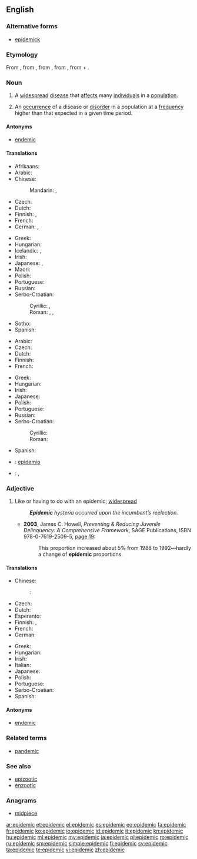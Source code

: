 ==English==
{{wikipedia}}

===Alternative forms===
* [[epidemick]] {{qualifier|obsolete}}

===Etymology===
From {{etyl|fr|en}} {{term|épidémique|lang=fr}}, from {{term|épidémie|lang=fr}}, from {{etyl|la|en}} {{term|epidemia|lang=la}}, from {{etyl|grc|en}} {{term|ἐπιδήμιος|tr=epidēmios|lang=grc}}, from {{term|ἐπί|tr=epi||upon|lang=grc}} + {{term|δῆμος|tr=dēmos||people|lang=grc}}.

===Noun===
{{en-noun}}

# A [[widespread]] [[disease]] that [[affect]]s many [[individual]]s in a [[population]].
# {{context|epidemiology|lang=en}} An [[occurrence]] of a disease or [[disorder]] in a population at a [[frequency]] higher than that expected in a given time period.

====Antonyms====
* [[endemic]]

====Translations====
{{trans-top|widespread disease}}
* Afrikaans: {{t-|af|epidemie}}
* Arabic: {{t+|ar|وباء|m|tr=wabaa'}}
* Chinese:
*: Mandarin: {{t|cmn|流行病|tr=liúxíngbìng|sc=Hani}}, {{t|cmn|瘟疫|tr=wēnyì|sc=Hani}}
* Czech: {{t+|cs|epidemie|f}}
* Dutch: {{t+|nl|epidemie}}
* Finnish: {{t+|fi|kulkutauti}}, {{t+|fi|epidemia}}
* French: {{t+|fr|épidémie}}
* German: {{t+|de|Epidemie|f}}, {{t+|de|Seuche|f}}
{{trans-mid}}
* Greek: {{t+|el|επιδημία|f|tr=epidimía}}
* Hungarian: {{t+|hu|járvány}}
* Icelandic: {{t+|is|faraldur|m}}, {{t+|is|farsótt|f}}
* Irish: {{t-|ga|eipidéim|f}}
* Japanese: {{t+|ja|伝染病|tr=densenbyō}}, {{t+|ja|疫病|tr=ekibyō}}
* Maori: {{t-|mi|urutā}}
* Polish: {{t+|pl|epidemia|f}}
* Portuguese: {{t+|pt|epidemia|f}}
* Russian: {{t+|ru|эпидемия|f|tr=epidémija}}
* Serbo-Croatian:
*: Cyrillic: {{t-|sh|пошаст|f}}, {{t-|sh|епидемија|f}}
*: Roman: {{t-|sh|pošast|f}}, {{t-|sh|epidemija|f}}, {{t-|sh|rednja|f}}
* Sotho: {{t-|st|sewa}}
* Spanish: {{t+|es|epidemia|f}}
{{trans-bottom}}

{{trans-top|occurrence of such disease}}
* Arabic: {{t+|ar|وباء|m|tr=wabaa'}}
* Czech: {{t+|cs|epidemie|f}}
* Dutch: {{t+|nl|epidemie}}
* Finnish: {{t+|fi|epidemia}}
* French: {{t+|fr|épidémie}}
{{trans-mid}}
* Greek: {{t+|el|επιδημία|f|tr=epidimía}}
* Hungarian: {{t+|hu|járvány}}
* Irish: {{t-|ga|eipidéim|f}}
* Japanese: {{t-|ja|エピデミック|tr=epidemikku}}
* Polish: {{t+|pl|epidemia|f}}
* Portuguese: {{t+|pt|epidemia|f}}
* Russian: {{t+|ru|эпидемия|f|tr=epidémija}}
* Serbo-Croatian:
*: Cyrillic: {{t-|sh|епидемија|f}}
*: Roman: {{t-|sh|epidemija|f}}
* Spanish: {{t+|es|epidemia|f}}
{{trans-bottom}}

{{checktrans-top}}
* {{ttbc|eo}}: [[epidemio]]
* {{ttbc|it}}: {{t+|it|epidemia|f}}, {{t+|it|contagio|m}}
{{trans-bottom}}

===Adjective===
{{en-adj}}

# Like or having to do with an epidemic; [[widespread]]
#: '''''Epidemic''' hysteria occurred upon the incumbent’s reelection.''
#* '''2003''', James C. Howell, ''Preventing & Reducing Juvenile Delinquency: A Comprehensive Framework'', SAGE Publications, ISBN 978-0-7619-2509-5, [http://books.google.com/books?id=kICmv_FbUjcC&pg=PA19&dq=epidemic page 19]:
#*: This proportion increased about 5% from 1988 to 1992—hardly a change of '''epidemic''' proportions.

====Translations====
{{trans-top|like an epidemic}}
* Chinese:
*: {{ttbc|cmn}}: {{t-|cmn|流行性|tr=liúxíngxìng|sc=Hani}}
* Czech: {{t-|cs|epidemický}}
* Dutch: {{t+|nl|epidemisch}}
* Esperanto: {{t+|eo|epidemia}}
* Finnish: {{t-|fi|epideeminen}}, {{t-|fi|kulkutaudinomainen}}
* French: {{t+|fr|épidémique}}
* German: {{t-|de|epidemisch}}
{{trans-mid}}
* Greek: {{t+|el|επιδημικός|m|tr=epidimikós}}
* Hungarian: {{t-|hu|járványos}}
* Irish: {{t-|ga|eipidéimeach}}
* Italian: {{t+|it|epidemico}}
* Japanese: {{t-|ja|流行性|tr=ryūkōsei}}
* Polish: {{t-|pl|epidemiczny}}
* Portuguese: {{t-|pt|epidêmico}}
* Serbo-Croatian: {{t-|sh|epidèmījskī}}
* Spanish: {{t+|es|epidémico}}
{{trans-bottom}}

====Antonyms====
* [[endemic]]

===Related terms===
* [[pandemic]]

===See also===
* [[epizootic]]
* [[enzootic]]

===Anagrams===
* [[midpiece#English|midpiece]]

[[ar:epidemic]]
[[et:epidemic]]
[[el:epidemic]]
[[es:epidemic]]
[[eo:epidemic]]
[[fa:epidemic]]
[[fr:epidemic]]
[[ko:epidemic]]
[[io:epidemic]]
[[id:epidemic]]
[[it:epidemic]]
[[kn:epidemic]]
[[hu:epidemic]]
[[ml:epidemic]]
[[my:epidemic]]
[[ja:epidemic]]
[[pl:epidemic]]
[[ro:epidemic]]
[[ru:epidemic]]
[[sm:epidemic]]
[[simple:epidemic]]
[[fi:epidemic]]
[[sv:epidemic]]
[[ta:epidemic]]
[[te:epidemic]]
[[vi:epidemic]]
[[zh:epidemic]]